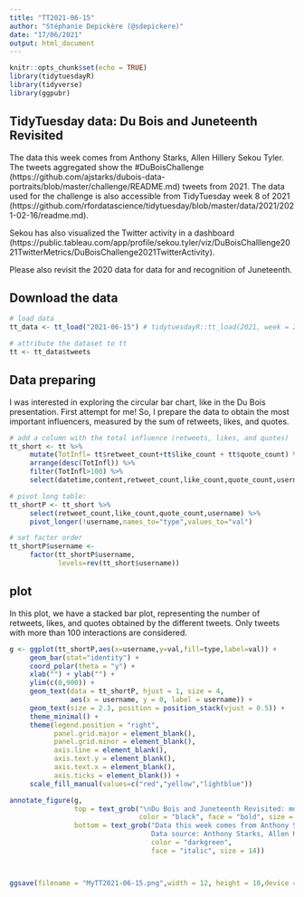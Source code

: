 ---
title: "TT2021-06-15"
author: "Stéphanie Depickère (@sdepickere)"
date: "17/06/2021"
output: html_document
---

```{r setup, include=FALSE}
knitr::opts_chunk$set(echo = TRUE)
library(tidytuesdayR)
library(tidyverse)
library(ggpubr)
```

## TidyTuesday data: Du Bois and Juneteenth Revisited

The data this week comes from Anthony Starks, Allen Hillery Sekou Tyler. The tweets aggregated show the #DuBoisChallenge (https://github.com/ajstarks/dubois-data-portraits/blob/master/challenge/README.md) tweets from 2021. The data used for the challenge is also accessible from TidyTuesday week 8 of 2021 (https://github.com/rfordatascience/tidytuesday/blob/master/data/2021/2021-02-16/readme.md).

Sekou has also visualized the Twitter activity in a dashboard (https://public.tableau.com/app/profile/sekou.tyler/viz/DuBoisChalllenge2021TwitterMetrics/DuBoisChallenge2021TwitterActivity).

Please also revisit the 2020 data for data for and recognition of Juneteenth. 

## Download the data

```{r data, message=FALSE}
# load data
tt_data <- tt_load("2021-06-15") # tidytuesdayR::tt_load(2021, week = 25)

# attribute the dataset to tt
tt <- tt_data$tweets
```

## Data preparing

I was interested in exploring the circular bar chart, like in the Du Bois presentation. First attempt for me! So, I prepare the data to obtain the most important influencers, measured by the sum of retweets, likes, and quotes. 

```{r datazip, results='hide', warning=FALSE}
# add a column with the total influence (retweets, likes, and quotes)
tt_short <- tt %>% 
     mutate(TotInfl= tt$retweet_count+tt$like_count + tt$quote_count) %>%
     arrange(desc(TotInfl)) %>%
     filter(TotInfl>100) %>%
     select(datetime,content,retweet_count,like_count,quote_count,username,location,followers,TotInfl)

# pivot long table:
tt_shortP <- tt_short %>%
     select(retweet_count,like_count,quote_count,username) %>%
     pivot_longer(!username,names_to="type",values_to="val")

# set factor order
tt_shortP$username <-
     factor(tt_shortP$username, 
            levels=rev(tt_short$username))
```

## plot

In this plot, we have a stacked bar plot, representing the number of retweets, likes, and quotes obtained by the different tweets. Only tweets with more than 100 interactions are considered. 

```{r plot, fig.width=12, fig.height=10, warning=FALSE}
g <- ggplot(tt_shortP,aes(x=username,y=val,fill=type,label=val)) +
     geom_bar(stat="identity") +
     coord_polar(theta = "y") +
     xlab("") + ylab("") +
     ylim(c(0,900)) +
     geom_text(data = tt_shortP, hjust = 1, size = 4,
               aes(x = username, y = 0, label = username)) +
     geom_text(size = 2.3, position = position_stack(vjust = 0.5)) +
     theme_minimal() +
     theme(legend.position = "right",
           panel.grid.major = element_blank(),
           panel.grid.minor = element_blank(),
           axis.line = element_blank(),
           axis.text.y = element_blank(),
           axis.text.x = element_blank(),
           axis.ticks = element_blank()) +
     scale_fill_manual(values=c("red","yellow","lightblue"))

annotate_figure(g,
                top = text_grob("\nDu Bois and Juneteenth Revisited: most influencing users", 
                                color = "black", face = "bold", size = 18),
                bottom = text_grob("Data this week comes from Anthony Starks, Allen Hillery Sekou Tyler, showing tweets from the #DuBoisChallenge, 2021. \nIn this circular bar chart, we can appreciate the greatest influencers in terms of retweets/likes/quotes, \nwith a total number of interactions greater than 100.\nThe number of retweets, likes and quotes are indicated on the chart.\n
                                   Data source: Anthony Starks, Allen Hillery Sekou Tyler, #DuBoisChallenge tweets from 2021, Visualization: Stéphanie Depickère, June 2021", 
                                   color = "darkgreen",
                                   face = "italic", size = 14))    



ggsave(filename = "MyTT2021-06-15.png",width = 12, height = 10,device = "png")


```
